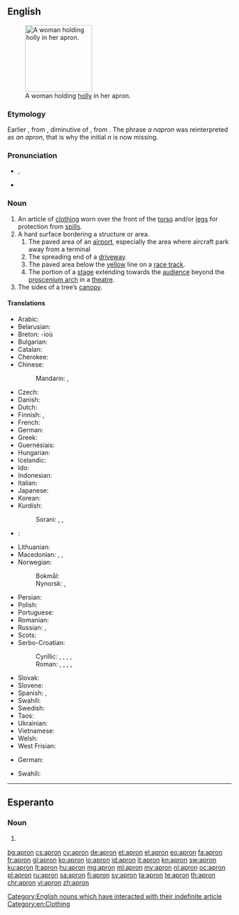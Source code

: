 ==English==
[[Image:A fair Puritan.png|thumb|150px|right|A woman holding [[holly]] in her apron.]]

===Etymology===
Earlier {{term|napron}}, from {{etyl|fro|en}} {{term|napperon|lang=fro}}, diminutive of {{term|nappe||tablecloth}}, from {{etyl|la|en}} {{term|nappa||napkin|lang=la}}. The phrase ''a napron'' was reinterpreted as ''an apron'', that is why the initial ''n'' is now missing.

===Pronunciation===
* {{a|UK}} {{IPA|/ˈeɪ.pɹən/}}, {{X-SAMPA|/"eI.pr@n/}}
* {{audio|en-us-apron.ogg|Audio (US)}}

===Noun===
{{wikipedia}}
{{en-noun}}

# An article of [[clothing]] worn over the front of the [[torso]] and/or [[legs]] for protection from [[spill]]s.
# A hard surface bordering a structure or area.
## The paved area of an [[airport]], especially the area where aircraft park away from a terminal
## The spreading end of a [[driveway]].
## The paved area below the [[yellow]] line on a [[race track]].
## The portion of a [[stage]] extending towards the [[audience]] beyond the [[proscenium arch]] in a [[theatre]].
# The sides of a tree’s [[canopy]].

====Translations====
{{trans-top|clothing}}
* Arabic: {{t-|ar|مئزر|m|tr=miʾzar|sc=Arab}}
* Belarusian: {{t-|be|фартух|m|tr=fártux|sc=Cyrl}}
* Breton: {{t+|br|tavañjer|f}} -ioù {{p}}
* Bulgarian: {{t-|bg|престилка|f|tr=prestílka}}
* Catalan: {{t-|ca|davantal|m}}
* Cherokee: {{t-|chr|ᎠᏤᏌᏙ|tr=atsesado|sc=Cher}}
* Chinese:
*: Mandarin: {{t|cmn|圍裙|sc=Hani}}, {{t|cmn|围裙|tr=wéiqún|sc=Hani}}
* Czech: {{t-|cs|zástěra|f}}
* Danish: {{t-|da|forklæde|n}}
* Dutch: {{t+|nl|schort|n}}
* Finnish: {{t+|fi|esiliina}}, {{t+|fi|essu}} {{qualifier|colloquial}}
* French: {{t+|fr|tablier|m}}
* German: {{t+|de|Schürze|f}}
* Greek: {{t+|el|ποδιά|f|tr=podiá|sc=Grek}}
* Guernésiais: {{tø|roa-grn|d'vanté|m}}
* Hungarian: {{t+|hu|kötény}}
* Icelandic: {{t-|is|svunta|f}}
* Ido: {{t+|io|avantalo}}
* Indonesian: {{t+|id|celemek}}
* Italian: {{t+|it|grembiule|m}}
* Japanese: {{t-|ja|エプロン|tr=epuron|sc=Jpan}}
* Korean: {{t+|ko|앞치마|tr=apchima}}
* Kurdish:
*: Sorani: {{tø|ckb|به‌رکۆشه‌|sc=ku-Arab}}, {{tø|ckb|به‌رکۆژه‌|sc=ku-Arab}}, {{tø|ckb|چاڕۆکه‌|sc=ku-Arab}}
{{trans-mid}}
* {{ttbc|la}}: {{t-|la|subligāculum|n}}
* Lithuanian: {{t-|lt|prijuostė}}
* Macedonian: {{t-|mk|престилка|f|tr=préstilka}}, {{t-|mk|скутник|m|tr=skútnik}}, {{t-|mk|фута|f|tr=fúta}}
* Norwegian:
*: Bokmål: {{t-|no|forkle|n}}
*: Nynorsk: {{t-|nn|forkle|n}}, {{t-|nn|forklede|n}}
* Persian: {{t+|fa|پيش بند|sc=fa-Arab}}
* Polish: {{t+|pl|fartuch|m}}
* Portuguese: {{t-|pt|avental|m}}
* Romanian: {{t-|ro|sort}}
* Russian: {{t+|ru|фартук|m|tr=fártuk}}, {{t+|ru|передник|m|tr=perédnik}}
* Scots: {{tø|sco|apern}}
* Serbo-Croatian:
*: Cyrillic: {{t-|sh|кецеља|f}}, {{t-|sh|прегача|f}}, {{t-|sh|фертун|m}}, {{t-|sh|запрега|f}}, {{t-|sh|опрегача|f}}
*: Roman: {{t-|sh|kecelja|f}}, {{t-|sh|pregača|f}}, {{t-|sh|fertun|m}}, {{t-|sh|zaprega|f}}, {{t-|sh|opregača|f}}
* Slovak: {{t-|sk|zástera|f}}
* Slovene: {{t+|sl|predpasnik|m}}
* Spanish: {{t+|es|delantal|m}}, {{t+|es|mandil|f}}
* Swahili: {{t+|sw|aproni}}
* Swedish: {{t+|sv|förkläde|n}}
* Taos: {{qualifier|of carpenter}} {{tø|twf|kwę̀mų́na}}
* Ukrainian: {{t-|uk|фартух|m|tr=fártux|sc=Cyrl}}
* Vietnamese: {{t-|vi|tạp dề}}
* Welsh: {{t+|cy|ffedog}}
* West Frisian: {{t-|fy|skelk|n}}
{{trans-bottom}}

{{trans-top|the paved area of an airport}}
* German: {{t+|de|Vorfeld|n}}
{{trans-mid}}
* Swahili: {{t+|sw|aproni}}
{{trans-bottom}}

[[Category:English nouns which have interacted with their indefinite article]]
[[Category:en:Clothing]]

----

==Esperanto==

===Noun===
{{head|eo}}

# {{eo-form of|apr|on}}

[[bg:apron]]
[[cs:apron]]
[[cy:apron]]
[[de:apron]]
[[et:apron]]
[[el:apron]]
[[eo:apron]]
[[fa:apron]]
[[fr:apron]]
[[gl:apron]]
[[ko:apron]]
[[io:apron]]
[[id:apron]]
[[it:apron]]
[[kn:apron]]
[[sw:apron]]
[[ku:apron]]
[[lt:apron]]
[[hu:apron]]
[[mg:apron]]
[[ml:apron]]
[[my:apron]]
[[nl:apron]]
[[oc:apron]]
[[pl:apron]]
[[ru:apron]]
[[sa:apron]]
[[fi:apron]]
[[sv:apron]]
[[ta:apron]]
[[te:apron]]
[[th:apron]]
[[chr:apron]]
[[vi:apron]]
[[zh:apron]]